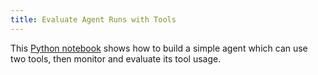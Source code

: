 ```yaml
---
title: Evaluate Agent Runs with Tools
---
```


This [Python notebook](https://github.com/Chainlit/literal-cookbook/blob/main/python/evaluate-agent-runs/Agent%20runs%20-%20Evaluation.ipynb) shows how to build a simple agent which can use two tools, then monitor and evaluate its tool usage.
